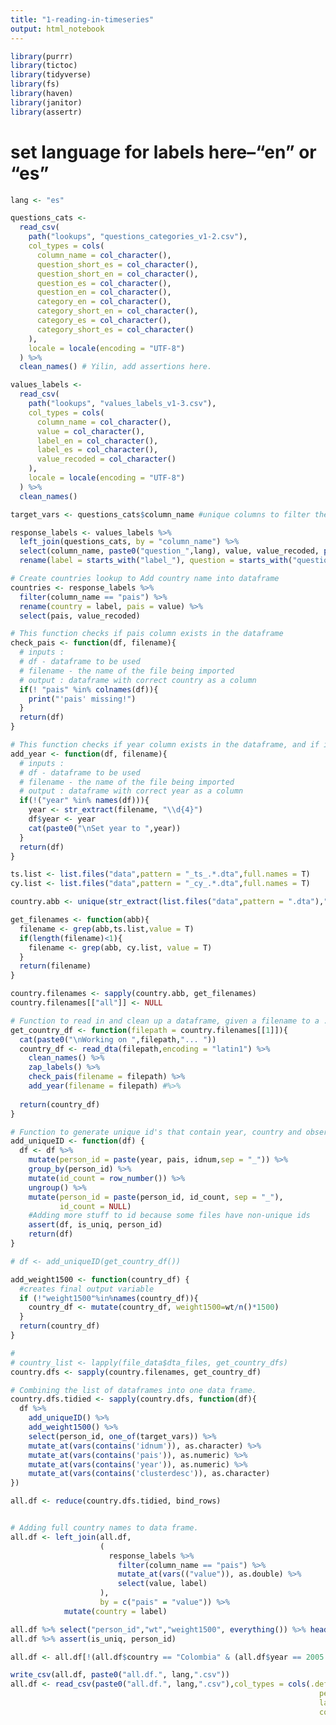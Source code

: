 ```yaml
---
title: "1-reading-in-timeseries"
output: html_notebook
---
```


```r
library(purrr)
library(tictoc)
library(tidyverse)
library(fs)
library(haven)
library(janitor)
library(assertr)
```

# set language for labels here--"en" or "es"
```r
lang <- "es"
```


```r
questions_cats <-
  read_csv(
    path("lookups", "questions_categories_v1-2.csv"),
    col_types = cols(
      column_name = col_character(),
      question_short_es = col_character(),
      question_short_en = col_character(),
      question_es = col_character(),
      question_en = col_character(),
      category_en = col_character(),
      category_short_en = col_character(),
      category_es = col_character(),
      category_short_es = col_character()
    ),
    locale = locale(encoding = "UTF-8")
  ) %>%
  clean_names() # Yilin, add assertions here.

values_labels <-
  read_csv(
    path("lookups", "values_labels_v1-3.csv"),
    col_types = cols(
      column_name = col_character(),
      value = col_character(),
      label_en = col_character(),
      label_es = col_character(),
      value_recoded = col_character()
    ),
    locale = locale(encoding = "UTF-8")
  ) %>%
  clean_names() 
```


```r

target_vars <- questions_cats$column_name #unique columns to filter the data by

response_labels <- values_labels %>%
  left_join(questions_cats, by = "column_name") %>%
  select(column_name, paste0("question_",lang), value, value_recoded, paste0("label_",lang)) %>%
  rename(label = starts_with("label_"), question = starts_with("question_"))

# Create countries lookup to Add country name into dataframe
countries <- response_labels %>%
  filter(column_name == "pais") %>%
  rename(country = label, pais = value) %>%
  select(pais, value_recoded)

```


```r

# This function checks if pais column exists in the dataframe
check_pais <- function(df, filename){
  # inputs : 
  # df - dataframe to be used
  # filename - the name of the file being imported
  # output : dataframe with correct country as a column
  if(! "pais" %in% colnames(df)){
    print("'pais' missing!")
  }
  return(df)
}
```

```r

# This function checks if year column exists in the dataframe, and if it does then it makes sure that the year matches the year in filename.  If it doesn't then it adds the year from the name of file. 
add_year <- function(df, filename){
  # inputs : 
  # df - dataframe to be used
  # filename - the name of the file being imported
  # output : dataframe with correct year as a column
  if(!("year" %in% names(df))){
    year <- str_extract(filename, "\\d{4}")
    df$year <- year
    cat(paste0("\nSet year to ",year))
  }
  return(df)
}

```

```r
ts.list <- list.files("data",pattern = "_ts_.*.dta",full.names = T)
cy.list <- list.files("data",pattern = "_cy_.*.dta",full.names = T)

country.abb <- unique(str_extract(list.files("data",pattern = ".dta"),"^.{3}"))

get_filenames <- function(abb){
  filename <- grep(abb,ts.list,value = T)
  if(length(filename)<1){
    filename <- grep(abb, cy.list, value = T)
  }
  return(filename)
}

country.filenames <- sapply(country.abb, get_filenames)
country.filenames[["all"]] <- NULL
```




```r
# Function to read in and clean up a dataframe, given a filename to a .dta
get_country_df <- function(filepath = country.filenames[[1]]){
  cat(paste0("\nWorking on ",filepath,"... "))
  country_df <- read_dta(filepath,encoding = "latin1") %>% 
    clean_names() %>%
    zap_labels() %>%
    check_pais(filename = filepath) %>% 
    add_year(filename = filepath) #%>% 
  
  return(country_df)
}

```

```r
# Function to generate unique id's that contain year, country and observation info
add_uniqueID <- function(df) {
  df <- df %>%
    mutate(person_id = paste(year, pais, idnum,sep = "_")) %>%
    group_by(person_id) %>% 
    mutate(id_count = row_number()) %>% 
    ungroup() %>%
    mutate(person_id = paste(person_id, id_count, sep = "_"),
           id_count = NULL)
    #Adding more stuff to id because some files have non-unique ids
    assert(df, is_uniq, person_id)
    return(df)
}

# df <- add_uniqueID(get_country_df())
```


```r
add_weight1500 <- function(country_df) {
  #creates final output variable
  if (!"weight1500"%in%names(country_df)){
    country_df <- mutate(country_df, weight1500=wt/n()*1500)
  }
  return(country_df)
}
```


```r
# 
# country_list <- lapply(file_data$dta_files, get_country_dfs)
country.dfs <- sapply(country.filenames, get_country_df)

# Combining the list of dataframes into one data frame.
country.dfs.tidied <- sapply(country.dfs, function(df){
  df %>%
    add_uniqueID() %>% 
    add_weight1500() %>%
    select(person_id, one_of(target_vars)) %>%  
    mutate_at(vars(contains('idnum')), as.character) %>% 
    mutate_at(vars(contains('pais')), as.numeric) %>% 
    mutate_at(vars(contains('year')), as.numeric) %>% 
    mutate_at(vars(contains('clusterdesc')), as.character) 
})

all.df <- reduce(country.dfs.tidied, bind_rows)


# Adding full country names to data frame.
all.df <- left_join(all.df,
                    (
                      response_labels %>%
                        filter(column_name == "pais") %>%
                        mutate_at(vars(("value")), as.double) %>%
                        select(value, label)
                    ),
                    by = c("pais" = "value")) %>%
            mutate(country = label)

all.df %>% select("person_id","wt","weight1500", everything()) %>% head()
all.df %>% assert(is_uniq, person_id)

```

```r
all.df <- all.df[!(all.df$country == "Colombia" & (all.df$year == 2005 | all.df$year == 2007 | all.df$year == 2009 | all.df$year == 2011)), ]
```


```r
write_csv(all.df, paste0("all.df.", lang,".csv"))
all.df <- read_csv(paste0("all.df.", lang,".csv"),col_types = cols(.default = col_double(),
                                                                     person_id = col_character(),
                                                                     label = col_character(),
                                                                     country = col_character()))
```



